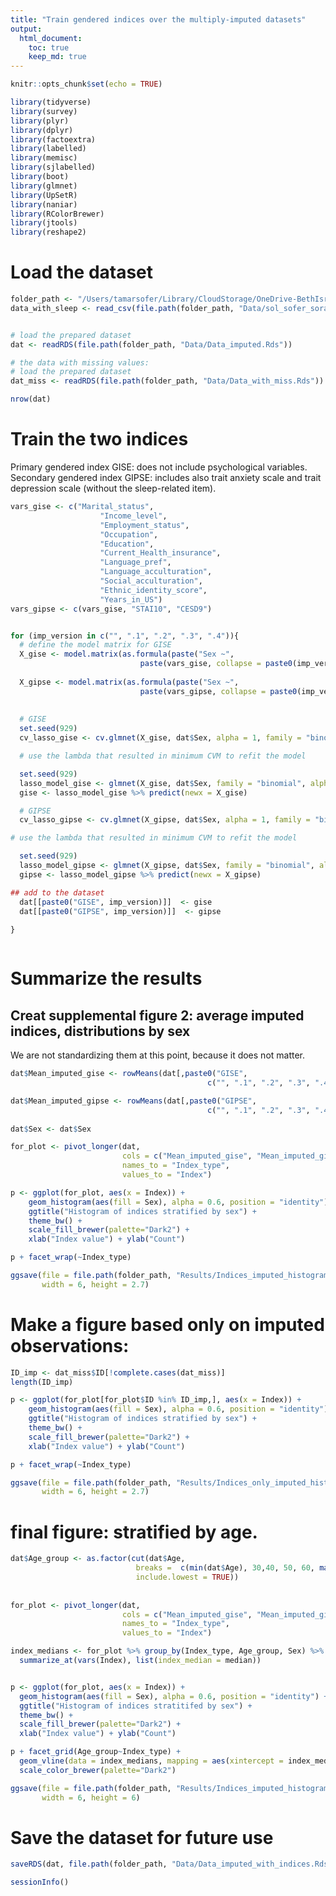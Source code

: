 ```yaml
---
title: "Train gendered indices over the multiply-imputed datasets"
output: 
  html_document:
    toc: true
    keep_md: true
---
```


```r
knitr::opts_chunk$set(echo = TRUE)
```

```r
library(tidyverse)
library(survey)
library(plyr)
library(dplyr)
library(factoextra)
library(labelled)
library(memisc)
library(sjlabelled)
library(boot)
library(glmnet)
library(UpSetR)
library(naniar)
library(RColorBrewer)
library(jtools)
library(reshape2)
```

# Load the dataset

```r
folder_path <- "/Users/tamarsofer/Library/CloudStorage/OneDrive-BethIsraelLaheyHealth/Ongoing_papers/2022_gendered_indices/"
data_with_sleep <- read_csv(file.path(folder_path, "Data/sol_sofer_sorajja_joon_covariates_20220810.csv"))


# load the prepared dataset
dat <- readRDS(file.path(folder_path, "Data/Data_imputed.Rds"))

# the data with missing values:
# load the prepared dataset
dat_miss <- readRDS(file.path(folder_path, "Data/Data_with_miss.Rds"))

nrow(dat)
```

# Train the two indices
Primary gendered index GISE: does not include psychological variables. Secondary gendered index GIPSE: includes also trait anxiety scale and trait depression scale (without the sleep-related item).



```r
vars_gise <- c("Marital_status",
                    "Income_level", 
                    "Employment_status",
                    "Occupation", 
                    "Education", 
                    "Current_Health_insurance", 
                    "Language_pref", 
                    "Language_acculturation", 
                    "Social_acculturation", 
                    "Ethnic_identity_score", 
                    "Years_in_US")
vars_gipse <- c(vars_gise, "STAI10", "CESD9")


for (imp_version in c("", ".1", ".2", ".3", ".4")){
  # define the model matrix for GISE 
  X_gise <- model.matrix(as.formula(paste("Sex ~",
                             paste(vars_gise, collapse = paste0(imp_version,"+")))), dat)
  
  X_gipse <- model.matrix(as.formula(paste("Sex ~",
                             paste(vars_gipse, collapse = paste0(imp_version,"+")))), dat)
                             
        
  # GISE
  set.seed(929)
  cv_lasso_gise <- cv.glmnet(X_gise, dat$Sex, alpha = 1, family = "binomial", nfolds = 5)

  # use the lambda that resulted in minimum CVM to refit the model

  set.seed(929)
  lasso_model_gise <- glmnet(X_gise, dat$Sex, family = "binomial", alpha = 1, lambda = cv_lasso_gise$lambda.min)
  gise <- lasso_model_gise %>% predict(newx = X_gise)

  # GIPSE
  cv_lasso_gipse <- cv.glmnet(X_gipse, dat$Sex, alpha = 1, family = "binomial", nfolds = 5)

# use the lambda that resulted in minimum CVM to refit the model

  set.seed(929)
  lasso_model_gipse <- glmnet(X_gipse, dat$Sex, family = "binomial", alpha = 1, lambda = cv_lasso_gipse$lambda.min)
  gipse <- lasso_model_gipse %>% predict(newx = X_gipse)

## add to the dataset
  dat[[paste0("GISE", imp_version)]]  <- gise
  dat[[paste0("GIPSE", imp_version)]]  <- gipse
             
}



```

# Summarize the results


## Creat supplemental figure 2: average imputed indices, distributions by sex

We are not standardizing them at this point, because it does not matter. 

```r
dat$Mean_imputed_gise <- rowMeans(dat[,paste0("GISE", 
                                            c("", ".1", ".2", ".3", ".4"))])

dat$Mean_imputed_gipse <- rowMeans(dat[,paste0("GIPSE", 
                                            c("", ".1", ".2", ".3", ".4"))])
                                            
dat$Sex <- dat$Sex                                            

for_plot <- pivot_longer(dat, 
                         cols = c("Mean_imputed_gise", "Mean_imputed_gipse"), 
                         names_to = "Index_type", 
                         values_to = "Index")

p <- ggplot(for_plot, aes(x = Index)) + 
    geom_histogram(aes(fill = Sex), alpha = 0.6, position = "identity") +
    ggtitle("Histogram of indices stratified by sex") + 
    theme_bw() + 
    scale_fill_brewer(palette="Dark2") + 
    xlab("Index value") + ylab("Count") 

p + facet_wrap(~Index_type)

ggsave(file = file.path(folder_path, "Results/Indices_imputed_histograms.pdf"), 
       width = 6, height = 2.7)
```

# Make a figure based only on imputed observations:

```r
ID_imp <- dat_miss$ID[!complete.cases(dat_miss)]
length(ID_imp)

p <- ggplot(for_plot[for_plot$ID %in% ID_imp,], aes(x = Index)) + 
    geom_histogram(aes(fill = Sex), alpha = 0.6, position = "identity") +
    ggtitle("Histogram of indices stratified by sex") + 
    theme_bw() + 
    scale_fill_brewer(palette="Dark2") + 
    xlab("Index value") + ylab("Count") 

p + facet_wrap(~Index_type)

ggsave(file = file.path(folder_path, "Results/Indices_only_imputed_histograms.pdf"), 
       width = 6, height = 2.7)
```


# final figure: stratified by age. 

```r

dat$Age_group <- as.factor(cut(dat$Age, 
                            breaks =  c(min(dat$Age), 30,40, 50, 60, max(dat$Age)), 
                            include.lowest = TRUE))
                            
                            
for_plot <- pivot_longer(dat, 
                         cols = c("Mean_imputed_gise", "Mean_imputed_gipse"), 
                         names_to = "Index_type", 
                         values_to = "Index")

index_medians <- for_plot %>% group_by(Index_type, Age_group, Sex) %>% 
  summarize_at(vars(Index), list(index_median = median)) 


p <- ggplot(for_plot, aes(x = Index)) + 
  geom_histogram(aes(fill = Sex), alpha = 0.6, position = "identity") +
  ggtitle("Histogram of indices stratitifed by sex") + 
  theme_bw() + 
  scale_fill_brewer(palette="Dark2") + 
  xlab("Index value") + ylab("Count") 

p + facet_grid(Age_group~Index_type) + 
  geom_vline(data = index_medians, mapping = aes(xintercept = index_median, color = Sex)) + 
  scale_color_brewer(palette="Dark2")

ggsave(file = file.path(folder_path, "Results/Indices_imputed_histograms_by_age.pdf"), 
       width = 6, height = 6)
```


# Save the dataset for future use

```r
saveRDS(dat, file.path(folder_path, "Data/Data_imputed_with_indices.Rds"))

```

```r
sessionInfo()
```